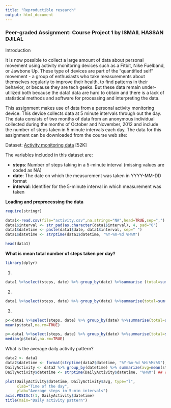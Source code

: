 ```yaml
---
title: "Reproductible research"
output: html_document
---
```


### Peer-graded Assignment: Course Project 1 by ISMAIL HASSAN DJILAL
Introduction

It is now possible to collect a large amount of data about personal movement using activity monitoring devices such as a Fitbit, Nike Fuelband, or Jawbone Up. These type of devices are part of the "quantified self" movement - a group of enthusiasts who take measurements about themselves regularly to improve their health, to find patterns in their behavior, or because they are tech geeks. But these data remain under-utilized both because the data1 data are hard to obtain and there is a lack of statistical methods and software for processing and interpreting the data.

This assignment makes use of data from a personal activity monitoring device. This device collects data at 5 minute intervals through out the day. The data consists of two months of data from an anonymous individual collected during the months of October and November, 2012 and include the number of steps taken in 5 minute intervals each day.
The data for this assignment can be downloaded from the course web site:

Dataset: [Activity monitoring data](https://d396qusza40orc.cloudfront.net/repdata%2Fdata%2Factivity.zip) [52K]

The variables included in this dataset are:

* **steps**: Number of steps taking in a 5-minute interval (missing values are coded as NA)
* **date**: The date on which the measurement was taken in YYYY-MM-DD format
* **interval**: Identifier for the 5-minute interval in which measurement was taken


**Loading and preprocessing the data**

```r
require(stringr)

data1<-read.csv(file="activity.csv",na.strings="NA",head=TRUE,sep=",")
data1$interval <- str_pad(as.character(data1$interval), 4, pad="0")
data1$datetime <- paste(data1$date, data1$interval, sep=" ")
data1$datetime <- strptime(data1$datetime, "%Y-%m-%d %H%M")

head(data1)
```
**What is mean total number of steps taken per day?**


```r
library(dplyr)
```
1.

```r
data1 %>%select(steps, date) %>% group_by(date) %>%summarise (total=sum(steps,na.rm=TRUE))
```
2.
```r
data1 %>%select(steps, date) %>% group_by(date) %>%summarise(total=sum(steps,na.rm=TRUE))%>%with(hist(total, breaks=20,main="Histogram of the total number of steps taken each day", xlab = "Number of Steps"))
```
3.

```r
p<-data1 %>%select(steps, date) %>% group_by(date) %>%summarise(total=sum(steps,na.rm=TRUE),mean=mean(steps,na.rm=TRUE),median=median(steps,na.rm=TRUE))
mean(p$total,na.rm=TRUE)
```

```r
p<-data1 %>%select(steps, date) %>% group_by(date) %>%summarise(total=sum(steps,na.rm=TRUE),mean=mean(steps,na.rm=TRUE),median=median(steps,na.rm=TRUE))
median(p$total,na.rm=TRUE)
```
What is the average daily activity pattern?
```r
data2 <- data1
data2$datetime <- format(strptime(data2$datetime, "%Y-%m-%d %H:%M:%S"), "%H%M")
DailyActivity <- data2 %>% group_by(datetime) %>% summarize(avg=mean(steps, na.rm=TRUE))
DailyActivity$datetime <- strptime(DailyActivity$datetime, "%H%M") ## convert back to time series

plot(DailyActivity$datetime, DailyActivity$avg, type="l",
     xlab="Time of the day", 
     ylab="Average steps in 5-min intervals") 
axis.POSIXct(1, DailyActivity$datetime)
title(main="Daily activity pattern")

```
